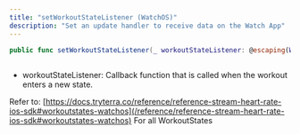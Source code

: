 ```yaml
---
title: "setWorkoutStateListener (WatchOS)"
description: "Set an update handler to receive data on the Watch App"
---
```

```swift
public func setWorkoutStateListener(_ workoutStateListener: @escaping(WorkoutStates) -> Void){
  

```

*   workoutStateListener: Callback function that is called when the workout enters a new state.

Refer to: [https://docs.tryterra.co/reference/reference-stream-heart-rate-ios-sdk#workoutstates-watchos](/reference/reference-stream-heart-rate-ios-sdk#workoutstates-watchos)
 For all WorkoutStates



